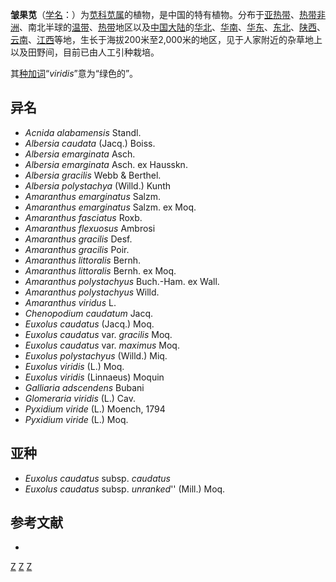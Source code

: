 {{Speciesbox 
| taxon = Amaranthus viridis
| authority = [[卡尔·林奈|L.]], 1763
| image = Amaranthus_viridis.jpg
}}

'''皱果苋'''（[[学名|学名]]：{{lang|la|''Amaranthus viridis''}}）为[[苋科|苋科]][[苋属|苋属]]的植物，是中国的特有植物。分布于[[亚热带|亚热带]]、[[热带|热带]][[非洲|非洲]]、南北半球的[[温带|温带]]、[[热带|热带]]地区以及[[中国大陆|中国大陆]]的[[华北地区|华北]]、[[华南地区|华南]]、[[华东地区|华东]]、[[中国东北地区|东北]]、[[陕西省|陕西]]、[[云南省|云南]]、[[江西省|江西]]等地，生长于海拔200米至2,000米的地区，见于人家附近的杂草地上以及田野间，目前已由人工引种栽培。

其[[种加词|种加词]]“''viridis''”意为“绿色的”。

==异名==
* ''Acnida alabamensis'' Standl.
* ''Albersia caudata'' (Jacq.) Boiss.
* ''Albersia emarginata'' Asch.
* ''Albersia emarginata'' Asch. ex Hausskn.
* ''Albersia gracilis'' Webb & Berthel.
* ''Albersia polystachya'' (Willd.) Kunth
* ''Amaranthus emarginatus'' Salzm.
* ''Amaranthus emarginatus'' Salzm. ex Moq.
* ''Amaranthus fasciatus'' Roxb.
* ''Amaranthus flexuosus'' Ambrosi
* ''Amaranthus gracilis'' Desf.
* ''Amaranthus gracilis'' Poir.
* ''Amaranthus littoralis'' Bernh.
* ''Amaranthus littoralis'' Bernh. ex Moq.
* ''Amaranthus polystachyus'' Buch.-Ham. ex Wall.
* ''Amaranthus polystachyus'' Willd.
* ''Amaranthus viridus'' L.
* ''Chenopodium caudatum'' Jacq.
* ''Euxolus caudatus'' (Jacq.) Moq.
* ''Euxolus caudatus'' var. ''gracilis'' Moq.
* ''Euxolus caudatus'' var. ''maximus'' Moq.
* ''Euxolus polystachyus'' (Willd.) Miq.
* ''Euxolus viridis'' (L.) Moq.
* ''Euxolus viridis'' (Linnaeus) Moquin
* ''Galliaria adscendens'' Bubani
* ''Glomeraria viridis'' (L.) Cav.
* ''Pyxidium viride'' (L.) Moench, 1794
* ''Pyxidium viride'' (L.) Moq.

==亚种==
* ''Euxolus caudatus'' subsp. ''caudatus''
* ''Euxolus caudatus'' subsp. ''unranked'''' (Mill.) Moq.

== 参考文献 ==
<div class="references-small">
* {{cite web| url =http://www.bioinfo.cn/db05/KmzwSpecies.php?action=view&id=61| title =皱果苋| work =《中国高等植物数据库全库》| publisher =中国科学院微生物研究所| author =昆明植物研究所| accessdate =2009-02-20| deadurl =yes| archiveurl =https://web.archive.org/web/20160305032557/http://www.bioinfo.cn/db05/KmzwSpecies.php?action=view&id=61| archivedate =2016年3月5日| df =}}
</div>

{{Taxonbar|from=Q3245265}}

[[Category:苋属|Z]]
[[Category:一年生草本植物|Z]]
[[Category:1763年描述的植物|Z]]